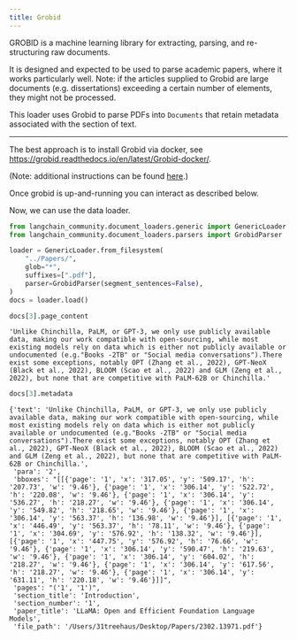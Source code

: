 ```yaml
---
title: Grobid
---
```


GROBID is a machine learning library for extracting, parsing, and re-structuring raw documents.

It is designed and expected to be used to parse academic papers, where it works particularly well. Note: if the articles supplied to Grobid are large documents (e.g. dissertations) exceeding a certain number of elements, they might not be processed. 

This loader uses Grobid to parse PDFs into `Documents` that retain metadata associated with the section of text.

---
The best approach is to install Grobid via docker, see https://grobid.readthedocs.io/en/latest/Grobid-docker/. 

(Note: additional instructions can be found [here](/oss/python/integrations/providers/grobid).)

Once grobid is up-and-running you can interact as described below. 


Now, we can use the data loader.


```python
from langchain_community.document_loaders.generic import GenericLoader
from langchain_community.document_loaders.parsers import GrobidParser
```


```python
loader = GenericLoader.from_filesystem(
    "../Papers/",
    glob="*",
    suffixes=[".pdf"],
    parser=GrobidParser(segment_sentences=False),
)
docs = loader.load()
```


```python
docs[3].page_content
```



```output
'Unlike Chinchilla, PaLM, or GPT-3, we only use publicly available data, making our work compatible with open-sourcing, while most existing models rely on data which is either not publicly available or undocumented (e.g."Books -2TB" or "Social media conversations").There exist some exceptions, notably OPT (Zhang et al., 2022), GPT-NeoX (Black et al., 2022), BLOOM (Scao et al., 2022) and GLM (Zeng et al., 2022), but none that are competitive with PaLM-62B or Chinchilla.'
```



```python
docs[3].metadata
```



```output
{'text': 'Unlike Chinchilla, PaLM, or GPT-3, we only use publicly available data, making our work compatible with open-sourcing, while most existing models rely on data which is either not publicly available or undocumented (e.g."Books -2TB" or "Social media conversations").There exist some exceptions, notably OPT (Zhang et al., 2022), GPT-NeoX (Black et al., 2022), BLOOM (Scao et al., 2022) and GLM (Zeng et al., 2022), but none that are competitive with PaLM-62B or Chinchilla.',
 'para': '2',
 'bboxes': "[[{'page': '1', 'x': '317.05', 'y': '509.17', 'h': '207.73', 'w': '9.46'}, {'page': '1', 'x': '306.14', 'y': '522.72', 'h': '220.08', 'w': '9.46'}, {'page': '1', 'x': '306.14', 'y': '536.27', 'h': '218.27', 'w': '9.46'}, {'page': '1', 'x': '306.14', 'y': '549.82', 'h': '218.65', 'w': '9.46'}, {'page': '1', 'x': '306.14', 'y': '563.37', 'h': '136.98', 'w': '9.46'}], [{'page': '1', 'x': '446.49', 'y': '563.37', 'h': '78.11', 'w': '9.46'}, {'page': '1', 'x': '304.69', 'y': '576.92', 'h': '138.32', 'w': '9.46'}], [{'page': '1', 'x': '447.75', 'y': '576.92', 'h': '76.66', 'w': '9.46'}, {'page': '1', 'x': '306.14', 'y': '590.47', 'h': '219.63', 'w': '9.46'}, {'page': '1', 'x': '306.14', 'y': '604.02', 'h': '218.27', 'w': '9.46'}, {'page': '1', 'x': '306.14', 'y': '617.56', 'h': '218.27', 'w': '9.46'}, {'page': '1', 'x': '306.14', 'y': '631.11', 'h': '220.18', 'w': '9.46'}]]",
 'pages': "('1', '1')",
 'section_title': 'Introduction',
 'section_number': '1',
 'paper_title': 'LLaMA: Open and Efficient Foundation Language Models',
 'file_path': '/Users/31treehaus/Desktop/Papers/2302.13971.pdf'}
```
